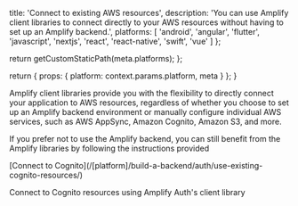 
  title: 'Connect to existing AWS resources',
  description: 'You can use Amplify client libraries to connect directly to your AWS resources without having to set up an Amplify backend.',
  platforms: [
    'android',
    'angular',
    'flutter',
    'javascript',
    'nextjs',
    'react',
    'react-native',
    'swift',
    'vue'
  ]
};

  return getCustomStaticPath(meta.platforms);
};

  return {
    props: {
      platform: context.params.platform,
      meta
    }
  };
}

Amplify client libraries provide you with the flexibility to directly connect your application to AWS resources, regardless of whether you choose to set up an Amplify backend environment or manually configure individual AWS services, such as AWS AppSync, Amazon Cognito, Amazon S3, and more.

If you prefer not to use the Amplify backend, you can still benefit from the Amplify libraries by following the instructions provided

<Columns columns={2}>
<Card variation="outlined">
[Connect to Cognito](/[platform]/build-a-backend/auth/use-existing-cognito-resources/)

Connect to Cognito resources using Amplify Auth's client library
</Card>
</Columns>
